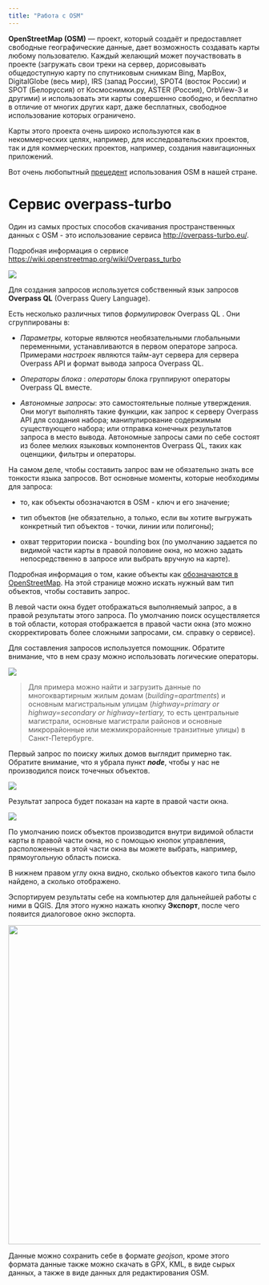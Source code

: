 ```yaml
---
title: "Работа с OSM"
---
```


**OpenStreetMap (OSM)** — проект, который создаёт и предоставляет свободные географические данные, дает возможность создавать карты любому пользователю. Каждый желающий может поучаствовать в проекте (загружать свои треки на сервер, дорисовывать общедоступную карту по спутниковым снимкам Bing, MapBox, DigitalGlobe (весь мир), IRS (запад России), SPOT4 (восток России) и SPOT (Белоруссия) от Космоснимки.ру, ASTER (Россия), OrbView-3 и другими) и использовать эти карты совершенно свободно, и бесплатно в отличие от многих других карт, даже бесплатных, свободное использование которых ограничено.

Карты этого проекта очень широко используются как в некоммерческих целях, например, для исследовательских проектов, так и для коммерческих проектов, например, создания навигационных приложений.

Вот очень любопытный [прецедент](http://shtosm.ru/all/vserossiyskaya-perepis-pod-ugrozoy/) использования OSM в нашей стране.

# Сервис overpass-turbo

Один из самых простых способов скачивания пространственных данных с OSM - это использование сервиса <http://overpass-turbo.eu/>.

Подробная информация о сервисе [[https://wiki.openstreetmap.org/wiki/Overpass_turbo]{.underline}](https://wiki.openstreetmap.org/wiki/Overpass_turbo)

![](images/clipboard-2949718588.png)

Для создания запросов используется собственный язык запросов **Overpass QL** (Overpass Query Language).

Есть несколько различных типов *формулировок* Overpass QL . Они сгруппированы в:

-   *Параметры,* которые являются необязательными глобальными переменными, устанавливаются в первом операторе запроса. Примерами *настроек* являются тайм-аут сервера для сервера Overpass API и формат вывода запроса Overpass QL.

-   *Операторы блока* : *операторы* блока группируют операторы Overpass QL вместе.

-   *Автономные запросы*: это самостоятельные полные утверждения. Они могут выполнять такие функции, как запрос к серверу Overpass API для создания набора; манипулирование содержимым существующего набора; или отправка конечных результатов запроса в место вывода. Автономные запросы сами по себе состоят из более мелких языковых компонентов Overpass QL, таких как оценщики, фильтры и операторы.

На самом деле, чтобы составить запрос вам не обязательно знать все тонкости языка запросов. Вот основные моменты, которые необходимы для запроса:

-   то, как объекты обозначаются в OSM - ключ и его значение;

-   тип объектов (не обязательно, а только, если вы хотите выгружать конкретный тип объектов - точки, линии или полигоны);

-   охват территории поиска - bounding box (по умолчанию задается по видимой части карты в правой половине окна, но можно задать непосредственно в запросе или выбрать вручную на карте).

Подробная информация о том, какие объекты как [обозначаются в OpenStreetMap](https://wiki.openstreetmap.org/wiki/RU:%D0%9E%D0%B1%D1%8A%D0%B5%D0%BA%D1%82%D1%8B_%D0%BA%D0%B0%D1%80%D1%82%D1%8B). На этой странице можно искать нужный вам тип объектов, чтобы составить запрос.

В левой части окна будет отображаться выполняемый запрос, а в правой результаты этого запроса. По умолчанию поиск осуществляется в той области, которая отображается в правой части окна (это можно скорректировать более сложными запросами, см. справку о сервисе).

Для составления запросов используется помощник. Обратите внимание, что в нем сразу можно использовать логические операторы.

![](images/clipboard-980992200.png){fig-align="center"}

> Для примера можно найти и загрузить данные по многоквартирным жилым домам (*building=apartments*) и основным магистральным улицам (*highway=primary or highway=secondary or highway=tertiary,* то есть центральные магистрали, основные магистрали районов и основные микрорайонные или межмикрорайонные транзитные улицы) в Санкт-Петербурге.

Первый запрос по поиску жилых домов выглядит примерно так. Обратите внимание, что я убрала пункт ***node***, чтобы у нас не производился поиск точечных объектов.

![](images/clipboard-3857117835.png){fig-align="center"}

Результат запроса будет показан на карте в правой части окна.

![](images/clipboard-3224252659.png)

::: callout-note
По умолчанию поиск объектов производится внутри видимой области карты в правой части окна, но с помощью кнопок управления, расположенных в этой части окна вы можете выбрать, например, прямоугольную область поиска.
:::

В нижнем правом углу окна видно, сколько объектов какого типа было найдено, а сколько отображено.

Эспортируем результаты себе на компьютер для дальнейшей работы с ними в QGIS. Для этого нужно нажать кнопку **Экспорт**, после чего появится диалоговое окно экспорта.

![](images/clipboard-4129076438.png){fig-align="center" width="637"}

Данные можно сохранить себе в формате *geojson*, кроме этого формата данные также можно скачать в GPX, KML, в виде сырых данных, а также в виде данных для редактирования OSM.
